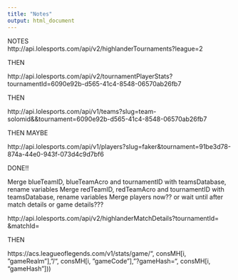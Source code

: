```yaml
---
title: "Notes"
output: html_document
---
```



NOTES  
http://api.lolesports.com/api/v2/highlanderTournaments?league=2
 
THEN

http://api.lolesports.com/api/v2/tournamentPlayerStats?tournamentId=6090e92b-d565-41c4-8548-06570ab26fb7
 
THEN
 
http://api.lolesports.com/api/v1/teams?slug=team-solomid&&tournament=6090e92b-d565-41c4-8548-06570ab26fb7
 
THEN MAYBE
 
http://api.lolesports.com/api/v1/players?slug=faker&tournament=91be3d78-874a-44e0-943f-073d4c9d7bf6

DONE!!

Merge blueTeamID, blueTeamAcro and tournamentID with teamsDatabase, rename variables
Merge redTeamID, redTeamAcro and tournamentID with teamsDatabase, rename variables
Merge players now?? or wait until after match details or game details???

http://api.lolesports.com/api/v2/highlanderMatchDetails?tournamentId=   &matchId=

THEN

https://acs.leagueoflegends.com/v1/stats/game/",
                                           consMH[i, "gameRealm"], "/", consMH[i, "gameCode"], "?gameHash=", 
                                           consMH[i, "gameHash"]))
    
